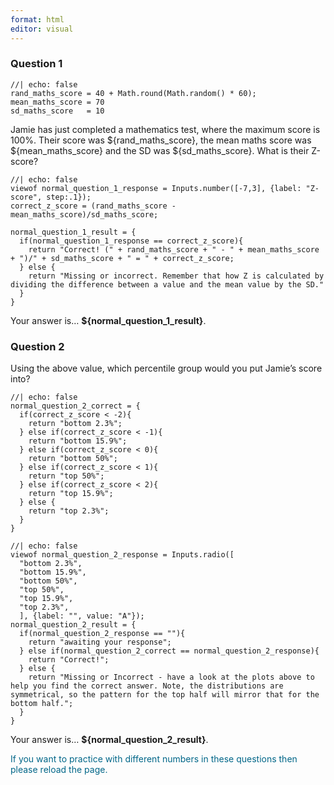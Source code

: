 ```yaml
---
format: html
editor: visual
---
```


### Question 1

```ojs
//| echo: false
rand_maths_score = 40 + Math.round(Math.random() * 60);
mean_maths_score = 70
sd_maths_score   = 10
```

Jamie has just completed a mathematics test, where the maximum score is 100%. Their score was \${rand_maths_score}, the mean maths score was \${mean_maths_score} and the SD was \${sd_maths_score}. What is their Z-score?

```ojs
//| echo: false
viewof normal_question_1_response = Inputs.number([-7,3], {label: "Z-score", step:.1});
correct_z_score = (rand_maths_score - mean_maths_score)/sd_maths_score;

normal_question_1_result = { 
  if(normal_question_1_response == correct_z_score){
    return "Correct! (" + rand_maths_score + " - " + mean_maths_score + ")/" + sd_maths_score + " = " + correct_z_score;
  } else {
    return "Missing or incorrect. Remember that how Z is calculated by dividing the difference between a value and the mean value by the SD."
  } 
}
```

Your answer is... **\${normal_question_1\_result}**.

### Question 2

Using the above value, which percentile group would you put Jamie's score into?

```ojs
//| echo: false
normal_question_2_correct = {
  if(correct_z_score < -2){
    return "bottom 2.3%";
  } else if(correct_z_score < -1){
    return "bottom 15.9%";
  } else if(correct_z_score < 0){
    return "bottom 50%";
  } else if(correct_z_score < 1){
    return "top 50%";
  } else if(correct_z_score < 2){
    return "top 15.9%";
  } else {
    return "top 2.3%";
  }
}

```

```ojs
//| echo: false
viewof normal_question_2_response = Inputs.radio([
  "bottom 2.3%", 
  "bottom 15.9%",
  "bottom 50%",
  "top 50%",
  "top 15.9%",
  "top 2.3%", 
  ], {label: "", value: "A"});
normal_question_2_result = { 
  if(normal_question_2_response == ""){
    return "awaiting your response";
  } else if(normal_question_2_correct == normal_question_2_response){
    return "Correct!";
  } else {
    return "Missing or Incorrect - have a look at the plots above to help you find the correct answer. Note, the distributions are symmetrical, so the pattern for the top half will mirror that for the bottom half.";
  }
}
```

Your answer is... **\${normal_question_2\_result}**.

::: {style="color:#068"}
If you want to practice with different numbers in these questions then please reload the page.
:::
